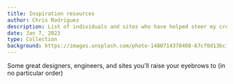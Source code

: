 ```yaml
---
title: Inspiration resources
author: Chris Rodriguez
description: List of individuals and sites who have helped steer my creativity
date: Jan 7, 2023
type: Collection
background: https://images.unsplash.com/photo-1480714378408-67cf0d13bc1b
---
```


Some great designers, engineers, and sites you'll raise your eyebrows to (in no particular order)

<ListItem 
    href='https://godly.website/'
    pic='people/godly.jpeg'
    alt='godly website profile picture'
    title='Godly'
    description='A collection of websites with great design'
/>

<ListItem 
    href='https://twitter.com/raunofreiberg'
    pic='people/rauno.jpeg'
    alt='Rauno Freiberg profile picture'
    title='Rauno Freiberg'
    description='Design engineer at Vercel'
/>

<ListItem 
    href='https://twitter.com/emilkowalski_/'
    pic='people/emil.png'
    alt='Emil Kowalski profile picture'
    title='Emil Kowalski'
    description='Engineer at Vercel'
/>

<ListItem 
    href='https://awwwards.com/'
    pic='people/awwwards.png'
    alt='Awwwards profile picture'
    title='Awwwards'
    description='Featuring mostly creative websites that have intense art direction'
/>

<ListItem 
    href='https://twitter.com/austin_malerba'
    pic='people/austin.jpeg'
    alt='Austin Malerba profile picture'
    title='Austin Malerba'
    description='Constantly creates some incredible prototypes'
/>

<ListItem 
    href='https://twitter.com/pacocoursey'
    pic='people/paco.jpeg'
    alt='Paco Coursey profile picture'
    title='Paco Coursey'
    description='Webmaster at Linear'
/>

<ListItem 
    href='https://twitter.com/jamesm'
    pic='people/james.jpeg'
    alt='Austin Malerba profile picture'
    title='James (@jamesm)'
    description='Designer at Tailwind'
/>

<ListItem 
    href='https://twitter.com/jamesvclements'
    pic='people/jamesc.jpeg'
    alt='James Clements profile picture'
    title='James Clements'
    description='Solo design engineer always making some cool stuff'
/>

<ListItem 
    href='https://twitter.com/samselikoff'
    pic='people/sam.jpeg'
    alt='Sam Selikoff profile picture'
    title='Sam Selikoff'
    description='Engineer who posts tutorials about frontend development'
/>

<ListItem 
    href='https://twitter.com/brian_lovin'
    pic='people/brian.jpeg'
    alt='Brian Lovin profile picture'
    title='Brian Lovin'
    description='Designer prev at GitHub, built an incredible site that features tons of resources'
/>

<ListItem 
    href='https://twitter.com/joebell_'
    pic='people/joe.jpeg'
    alt='Joe Bell profile picture'
    title='Joe Bell'
    description='Design engineer at Vercel'
/>